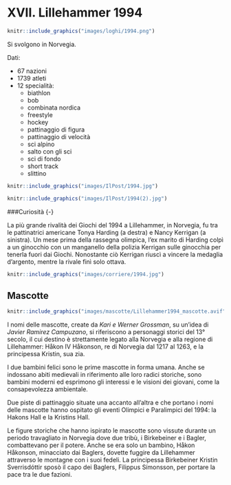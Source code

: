 # XVII. Lillehammer 1994 {-}

```{r, echo=FALSE, out.width='40%', fig.cap='XVII edizione dei Giochi olimpici invernali'}
knitr::include_graphics("images/loghi/1994.png")
```

Si svolgono in Norvegia.

Dati:

* 67 nazioni
* 1739 atleti
* 12 specialità:
  * biathlon
  * bob
  * combinata nordica
  * freestyle
  * hockey
  * pattinaggio di figura
  * pattinaggio di velocità
  * sci alpino
  * salto con gli sci
  * sci di fondo
  * short track
  * slittino

```{r, echo=FALSE, out.width='80%', fig.cap='Il saltatore norvegese Stein Gruben si prepara a percorrere un tratto di discesa con la torcia olimpica nella cerimonia inaugurale delle Olimpiadi di Lillehammer del 1994. (Bob Martin/ALLSPORT)'}
knitr::include_graphics("images/IlPost/1994.jpg")
```

```{r, echo=FALSE, out.width='80%', fig.cap='Il norvegese Bjorn Daehlie fra il pubblico nella 15 chilometri di fondo alle Olimpiadi del 1994 di Lillehammer. (Clive Brunskill/ALLSPORT)'}
knitr::include_graphics("images/IlPost/1994(2).jpg")
```

###Curiosità {-}

La più grande rivalità dei Giochi del 1994 a Lillehammer, in Norvegia, fu tra le pattinatrici americane Tonya Harding (a destra) e Nancy Kerrigan (a sinistra). Un mese prima della rassegna olimpica, l'ex marito di Harding colpì a un ginocchio con un manganello della polizia Kerrigan sulle ginocchia per tenerla fuori dai Giochi. Nonostante ciò Kerrigan riuscì a vincere la medaglia d'argento, mentre la rivale finì solo ottava. 

```{r, echo=FALSE, out.width='80%', fig.cap='(Corriere della Sera)'}
knitr::include_graphics("images/corriere/1994.jpg")
```

## Mascotte {-}

```{r, echo=FALSE, out.width='40%', fig.cap='Haakon e Kristin'}
knitr::include_graphics("images/mascotte/Lillehammer1994_mascotte.avif")
```

I nomi delle mascotte, create da *Kari e Werner Grossman*, su un'idea di *Javier Ramirez Campuzano*, si riferiscono a personaggi storici del 13° secolo, il cui destino è strettamente legato alla Norvegia e alla regione di Lillehammer: Håkon IV Håkonson, re di Norvegia dal 1217 al 1263, e la principessa Kristin, sua zia.

I due bambini felici sono le prime mascotte in forma umana. Anche se indossano abiti medievali in riferimento alle loro radici storiche, sono bambini moderni ed esprimono gli interessi e le visioni dei giovani, come la consapevolezza ambientale.

Due piste di pattinaggio situate una accanto all'altra e che portano i nomi delle mascotte hanno ospitato gli eventi Olimpici e Paralimpici del 1994: la Hakons Hall e la Kristins Hall.

Le figure storiche che hanno ispirato le mascotte sono vissute durante un periodo travagliato in Norvegia dove due tribù, i Birkebeiner e i Bagler, combattevano per il potere. Anche se era solo un bambino, Håkon Håkonson, minacciato dai Baglers, dovette fuggire da Lillehammer attraverso le montagne con i suoi fedeli. La principessa Birkebeiner Kristin Sverrisdóttir sposò il capo dei Baglers, Filippus Símonsson, per portare la pace tra le due fazioni.
